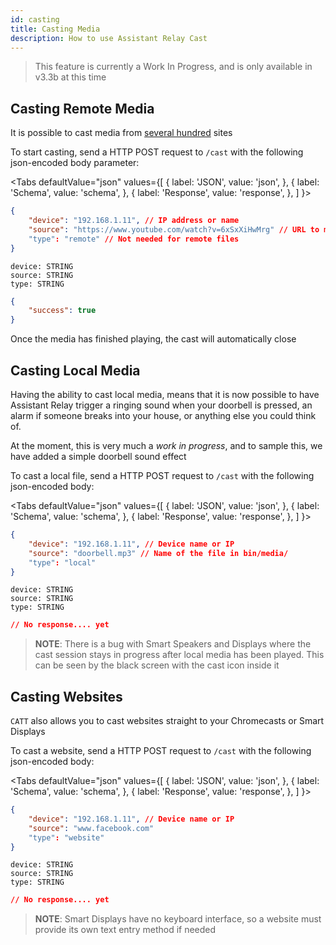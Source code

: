 ```yaml
---
id: casting
title: Casting Media
description: How to use Assistant Relay Cast
---
```



> This feature is currently a Work In Progress, and is only available in v3.3b at this time

## Casting Remote Media

It is possible to cast media from [several hundred](https://ytdl-org.github.io/youtube-dl/supportedsites.html) sites

To start casting, send a HTTP POST request to `/cast` with the following json-encoded body parameter:

<Tabs
  defaultValue="json"
  values={[
    { label: 'JSON', value: 'json', },
    { label: 'Schema', value: 'schema', },
    { label: 'Response', value: 'response', },
  ]
}>
<TabItem value="json">

```json
{
	"device": "192.168.1.11", // IP address or name
	"source": "https://www.youtube.com/watch?v=6xSxXiHwMrg" // URL to media
	"type": "remote" // Not needed for remote files
}
```

</TabItem>
<TabItem value="schema">

```
device: STRING
source: STRING
type: STRING
```

</TabItem>
<TabItem value="response">

```json
{
    "success": true
}
```

</TabItem>
</Tabs>

Once the media has finished playing, the cast will automatically close

## Casting Local Media

Having the ability to cast local media, means that it is now possible to have Assistant Relay trigger a ringing sound when your doorbell is pressed, an alarm if someone
breaks into your house, or anything else you could think of.

At the moment, this is very much a *work in progress*, and to sample this, we have added a simple doorbell sound effect

To cast a local file, send a HTTP POST request to `/cast` with the following json-encoded body:

<Tabs
  defaultValue="json"
  values={[
    { label: 'JSON', value: 'json', },
    { label: 'Schema', value: 'schema', },
    { label: 'Response', value: 'response', },
  ]
}>
<TabItem value="json">

```json
{
	"device": "192.168.1.11", // Device name or IP
	"source": "doorbell.mp3" // Name of the file in bin/media/
	"type": "local"
}
```

</TabItem>
<TabItem value="schema">

```
device: STRING
source: STRING
type: STRING
```

</TabItem>
<TabItem value="response">

```json
// No response.... yet
```

</TabItem>
</Tabs>

> **NOTE**:  There is a bug with Smart Speakers and Displays where the cast session stays in progress after local media has been played.  This can be seen by the black screen with the cast icon inside it

## Casting Websites

`CATT` also allows you to cast websites straight to your Chromecasts or Smart Displays

To cast a website, send a HTTP POST request to `/cast` with the following json-encoded body:

<Tabs
  defaultValue="json"
  values={[
    { label: 'JSON', value: 'json', },
    { label: 'Schema', value: 'schema', },
    { label: 'Response', value: 'response', },
  ]
}>
<TabItem value="json">

```json
{
	"device": "192.168.1.11", // Device name or IP
	"source": "www.facebook.com"
	"type": "website"
}
```

</TabItem>
<TabItem value="schema">

```
device: STRING
source: STRING
type: STRING
```

</TabItem>
<TabItem value="response">

```json
// No response.... yet
```

</TabItem>
</Tabs>

> **NOTE**:  Smart Displays have no keyboard interface, so a website must provide its own text entry method if needed
